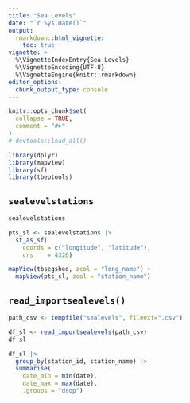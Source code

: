 ```yaml
---
title: "Sea Levels"
date: "`r Sys.Date()`"
output: 
  rmarkdown::html_vignette:
    toc: true
vignette: >
  %\VignetteIndexEntry{Sea Levels}
  %\VignetteEncoding{UTF-8}
  %\VignetteEngine{knitr::rmarkdown}
editor_options: 
  chunk_output_type: console
---
```


```r
knitr::opts_chunk$set(
  collapse = TRUE,
  comment = "#>"
)
# devtools::load_all()
```

```r
library(dplyr)
library(mapview)
library(sf)
library(tbeptools)
```

## `sealevelstations`

```r
sealevelstations

pts_sl <- sealevelstations |> 
  st_as_sf(
    coords = c("longitude", "latitude"), 
    crs    = 4326)

mapView(tbsegshed, zcol = "long_name") +
  mapView(pts_sl, zcol = "station_name")
```

## `read_importsealevels()`

```r
path_csv <- tempfile("sealevels", fileext=".csv")

df_sl <- read_importsealevels(path_csv)
df_sl
```


```r
df_sl |> 
  group_by(station_id, station_name) |> 
  summarise(
    date_min = min(date), 
    date_max = max(date), 
    .groups = "drop")
```

